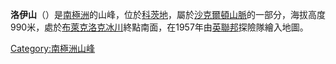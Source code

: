 {{Coord|80|33|S|30|16|W|source:GNIS|display=title}}

'''洛伊山'''（{{lang-en|Mount Lowe}}）是[[南極洲|南極洲]]的山峰，位於[[科茨地|科茨地]]，屬於[[沙克爾頓山脈|沙克爾頓山脈]]的一部分，海拔高度990米，處於[[布萊克洛克冰川|布萊克洛克冰川]]終點南面，在1957年由[[英聯邦|英聯邦]]探險隊繪入地圖。

{{DEFAULTSORT:Mount Lowe}}
[[Category:南極洲山峰|Category:南極洲山峰]]


{{CoatsLand-geo-stub}}